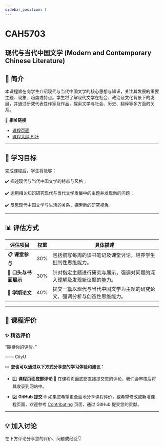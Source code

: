 ```yaml
---
sidebar_position: 1
---
```


# CAH5703
## 现代与当代中国文学 (Modern and Contemporary Chinese Literature)

## **📘 简介**
本课程旨在向学生介绍现代与当代中国文学的核心思想与知识，关注其发展的重要主题、现象、趋势或特点。学生将了解现代文学在社会、政治及文化背景下的发展，并通过研究代表性作家及作品，探索文学与社会、历史、翻译等多方面的关系。

🔗 **相关链接**
- [课程页面](https://www.cityu.edu.hk/catalogue/pg/202425/course/CAH5703.htm)
- [课程大纲 PDF](https://www.cityu.edu.hk/catalogue/pg/202425/course/CAH5703.pdf)

---

## **🎯 学习目标**

完成课程后，学生将能够：

✔️ 描述现代与当代中国文学的特点与风格；

✔️ 运用相关知识研究现代与当代文学发展中的主题并发现新的问题；

✔️ 反思现代中国文学与生活的关系，探索新的研究视角。

---

## **📊 评估方式**

| **评估项目**          | **权重** | **具体描述**                                                                                       |
|----------------------|---------|---------------------------------------------------------------------------------------------------|
| **📋 课堂参与**       | 30%     | 包括撰写每周的读书笔记及课堂讨论，培养学生批判性思维能力。                                               |
| **📂 口头与书面展示** | 30%     | 针对指定主题进行研究与展示，强调对问题的深入理解及发现新议题的能力。                                         |
| **📂 学期论文**       | 40%     | 提交一篇以现代与当代中国文学为主题的研究论文，强调分析与创造性思维能力。                                     |

---

## **💬 课程评价**

### ✨ **精选评价**
<div className={commentStyles.commentBox}>
    <p className={commentStyles.commentText}>
        “期待你的评价。”
    </p>
    <p className={commentStyles.commentAuthor}>—— CityU</p>
</div>

✏️ **您也可以通过以下方式分享您的学习体验和建议：**

- 1️⃣ **课程页面底部评论**
💬 在课程页面底部直接提交您的评论，我们会审核后将其收录到网站中。

- 2️⃣ **GitHub 提交**
🌐 如果您希望更全面地分享课程评价，或希望修改或新增课程页面，欢迎参考 [Contributing](https://penjc.github.io/CityU/contributing) 页面，通过 GitHub 提交您的贡献。

---

## **💡 加入讨论**

在下方评论分享您的评价、问题或经验👇
<Utterances />
